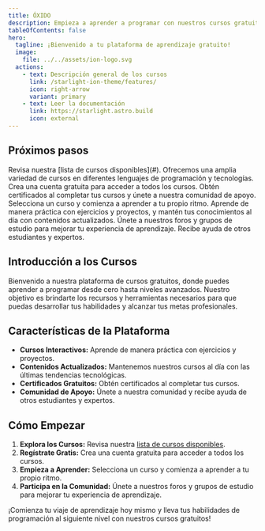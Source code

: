 ```yaml
---
title: ÓXIDO
description: Empieza a aprender a programar con nuestros cursos gratuitos.
tableOfContents: false
hero:
  tagline: ¡Bienvenido a tu plataforma de aprendizaje gratuito!
  image:
    file: ../../assets/ion-logo.svg
  actions:
    - text: Descripción general de los cursos
      link: /starlight-ion-theme/features/
      icon: right-arrow
      variant: primary
    - text: Leer la documentación
      link: https://starlight.astro.build
      icon: external
---
```



## Próximos pasos

<CardGrid stagger>
	<Card title="Explora los Cursos" icon="book">
		Revisa nuestra [lista de cursos disponibles](#). Ofrecemos una amplia variedad de cursos en diferentes lenguajes de programación y tecnologías.
	</Card>
	<Card title="Regístrate Gratis" icon="user">
		Crea una cuenta gratuita para acceder a todos los cursos. Obtén certificados al completar tus cursos y únete a nuestra comunidad de apoyo.
	</Card>
	<Card title="Empieza a Aprender" icon="play">
		Selecciona un curso y comienza a aprender a tu propio ritmo. Aprende de manera práctica con ejercicios y proyectos, y mantén tus conocimientos al día con contenidos actualizados.
	</Card>
	<Card title="Participa en la Comunidad" icon="group">
		Únete a nuestros foros y grupos de estudio para mejorar tu experiencia de aprendizaje. Recibe ayuda de otros estudiantes y expertos.
	</Card>
</CardGrid>

## Introducción a los Cursos

Bienvenido a nuestra plataforma de cursos gratuitos, donde puedes aprender a programar desde cero hasta niveles avanzados. Nuestro objetivo es brindarte los recursos y herramientas necesarios para que puedas desarrollar tus habilidades y alcanzar tus metas profesionales.

## Características de la Plataforma

- **Cursos Interactivos:** Aprende de manera práctica con ejercicios y proyectos.
- **Contenidos Actualizados:** Mantenemos nuestros cursos al día con las últimas tendencias tecnológicas.
- **Certificados Gratuitos:** Obtén certificados al completar tus cursos.
- **Comunidad de Apoyo:** Únete a nuestra comunidad y recibe ayuda de otros estudiantes y expertos.

## Cómo Empezar

1. **Explora los Cursos:** Revisa nuestra [lista de cursos disponibles](#).
2. **Regístrate Gratis:** Crea una cuenta gratuita para acceder a todos los cursos.
3. **Empieza a Aprender:** Selecciona un curso y comienza a aprender a tu propio ritmo.
4. **Participa en la Comunidad:** Únete a nuestros foros y grupos de estudio para mejorar tu experiencia de aprendizaje.

¡Comienza tu viaje de aprendizaje hoy mismo y lleva tus habilidades de programación al siguiente nivel con nuestros cursos gratuitos!